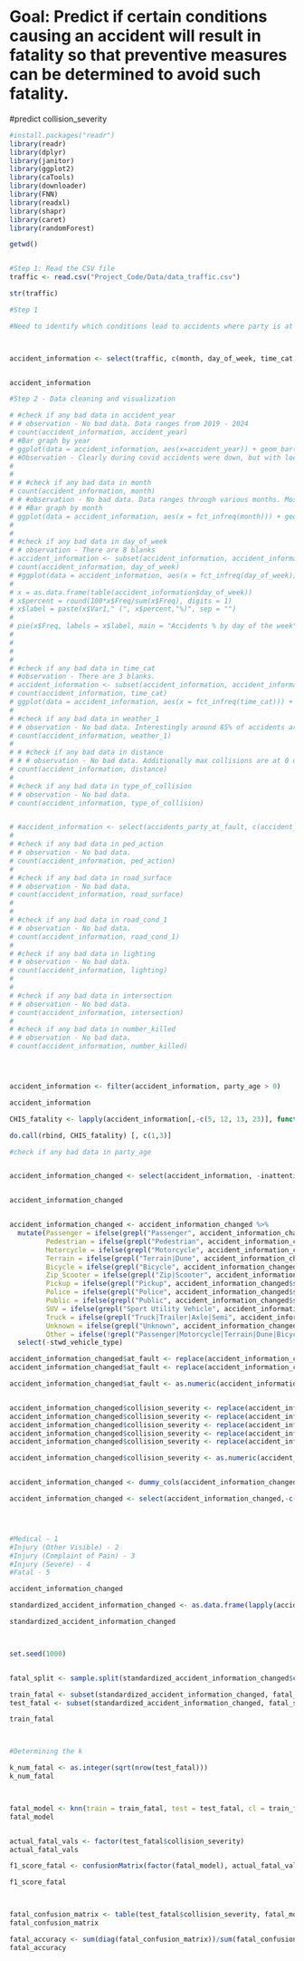 

# Goal: Predict if certain conditions causing an accident will result in fatality so that preventive measures can be determined to avoid such fatality. 

#predict collision_severity


```r

#install.packages("readr")
library(readr)
library(dplyr)
library(janitor)
library(ggplot2)
library(caTools)
library(downloader)
library(FNN)
library(readxl)
library(shapr)
library(caret)
library(randomForest)

getwd()


#Step 1: Read the CSV file
traffic <- read.csv("Project_Code/Data/data_traffic.csv")

str(traffic)

```


```r


#Step 1

#Need to identify which conditions lead to accidents where party is at fault



accident_information <- select(traffic, c(month, day_of_week, time_cat, weather_1, distance, type_of_collision, ped_action, road_surface, road_cond_1, lighting, intersection, number_killed, number_injured, party_type, party_sex, party_age, party_sobriety, race, stwd_vehicle_type, inattention, vehicle_autonomous, at_fault, collision_severity))


accident_information

```
```r

#Step 2 - Data cleaning and visualization

# #check if any bad data in accident_year
# # observation - No bad data. Data ranges from 2019 - 2024
# count(accident_information, accident_year)
# #Bar graph by year
# ggplot(data = accident_information, aes(x=accident_year)) + geom_bar()
# #Observation - Clearly during covid accidents were down, but with lockdown being lifted, accidents increasing with each year.
# 
# 
# # #check if any bad data in month
# count(accident_information, month)
# # #observation - No bad data. Data ranges through various months. Most accidents during winter/rainy months. Lowest accident rates in April, May. Accidents start picking up from Sep through March.Highest in October.
# # #Bar graph by month
# ggplot(data = accident_information, aes(x = fct_infreq(month))) + geom_bar()
# 
# 
# #check if any bad data in day_of_week
# # observation - There are 8 blanks
# accident_information <- subset(accident_information, accident_information$day_of_week != "")
# count(accident_information, day_of_week)
# #ggplot(data = accident_information, aes(x = fct_infreq(day_of_week))) + geom_bar()
# 
# x = as.data.frame(table(accident_information$day_of_week))
# x$percent = round(100*x$Freq/sum(x$Freq), digits = 1)
# x$label = paste(x$Var1," (", x$percent,"%)", sep = "")
# 
# pie(x$Freq, labels = x$label, main = "Accidents % by day of the week", col= rainbow(length(x) ))
# 
# 
# 
# 
# #check if any bad data in time_cat
# #observation - There are 3 blanks.
# accident_information <- subset(accident_information, accident_information$time_cat != "")
# count(accident_information, time_cat)
# ggplot(data = accident_information, aes(x = fct_infreq(time_cat))) + geom_bar()
# 
# #check if any bad data in weather_1
# # observation - No bad data. Interestingly around 85% of accidents are happening in clear weather
# count(accident_information, weather_1)
# 
# # #check if any bad data in distance
# # # observation - No bad data. Additionally max collisions are at 0 distance.
# count(accident_information, distance)
# 
# #check if any bad data in type_of_collision
# # observation - No bad data.
# count(accident_information, type_of_collision)



```
```r
# #accident_information <- select(accidents_party_at_fault, c(accident_year, month, day_of_week, time_cat, primary_rd, secondary_rd, weather_1, distance, type_of_collision, ped_action, road_surface, road_cond_1, lighting,intersection, number_killed, number_injured, party_type, party_sex, party_age, party_sobriety, race,vehicle_year, vz_pcf_description,inattention, stwd_vehicle_type, vehicle_autonomous, at_fault, collision_severity))
# 
# #check if any bad data in ped_action
# # observation - No bad data.
# count(accident_information, ped_action)
# 
# #check if any bad data in road_surface
# # observation - No bad data.
# count(accident_information, road_surface)
# 
# 
# #check if any bad data in road_cond_1
# # observation - No bad data.
# count(accident_information, road_cond_1)
# 
# #check if any bad data in lighting
# # observation - No bad data.
# count(accident_information, lighting)
# 
# 
# #check if any bad data in intersection
# # observation - No bad data.
# count(accident_information, intersection)
# 
# #check if any bad data in number_killed
# # observation - No bad data.
# count(accident_information, number_killed)





```

```r
accident_information <- filter(accident_information, party_age > 0)

accident_information

CHIS_fatality <- lapply(accident_information[,-c(5, 12, 13, 23)], function(x) chisq.test(table(accident_information[,23], factor(x))))

do.call(rbind, CHIS_fatality) [, c(1,3)]
```


```r
#check if any bad data in party_age


accident_information_changed <- select(accident_information, -inattention)


accident_information_changed


accident_information_changed <- accident_information_changed %>%
  mutate(Passenger = ifelse(grepl("Passenger", accident_information_changed$stwd_vehicle_type), 1, 0),
         Pedestrian = ifelse(grepl("Pedestrian", accident_information_changed$stwd_vehicle_type), 1, 0),
         Motorcycle = ifelse(grepl("Motorcycle", accident_information_changed$stwd_vehicle_type), 1, 0),
         Terrain = ifelse(grepl("Terrain|Dune", accident_information_changed$stwd_vehicle_type), 1, 0),
         Bicycle = ifelse(grepl("Bicycle", accident_information_changed$stwd_vehicle_type), 1, 0),
         Zip_Scooter = ifelse(grepl("Zip|Scooter", accident_information_changed$stwd_vehicle_type), 1, 0),
         Pickup = ifelse(grepl("Pickup", accident_information_changed$stwd_vehicle_type), 1, 0),
         Police = ifelse(grepl("Police", accident_information_changed$stwd_vehicle_type), 1, 0),
         Public = ifelse(grepl("Public", accident_information_changed$stwd_vehicle_type), 1, 0),
         SUV = ifelse(grepl("Sport Utility Vehicle", accident_information_changed$stwd_vehicle_type), 1, 0),
         Truck = ifelse(grepl("Truck|Trailer|Axle|Semi", accident_information_changed$stwd_vehicle_type), 1, 0),
         Unknown = ifelse(grepl("Unknown", accident_information_changed$stwd_vehicle_type), 1, 0),
         Other = ifelse(!grepl("Passenger|Motorcycle|Terrain|Dune|Bicycle|Zip|Scooter|Pickup|Police|Public|Sport Utility Vehicle|Truck|Trailer|Axle|Semi|Unkown", accident_information_changed$stwd_vehicle_type), 1, 0)) %>%
  select(-stwd_vehicle_type)

accident_information_changed$at_fault <- replace(accident_information_changed$at_fault, accident_information_changed$at_fault == "No", 0)
accident_information_changed$at_fault <- replace(accident_information_changed$at_fault, accident_information_changed$at_fault == "Yes", 1)

accident_information_changed$at_fault <- as.numeric(accident_information_changed$at_fault)


accident_information_changed$collision_severity <- replace(accident_information_changed$collision_severity, accident_information_changed$collision_severity == "Medical", 0)
accident_information_changed$collision_severity <- replace(accident_information_changed$collision_severity, accident_information_changed$collision_severity == "Injury (Other Visible)", 0)
accident_information_changed$collision_severity <- replace(accident_information_changed$collision_severity, accident_information_changed$collision_severity == "Injury (Complaint of Pain)", 0)
accident_information_changed$collision_severity <- replace(accident_information_changed$collision_severity, accident_information_changed$collision_severity == "Injury (Severe)", 0)
accident_information_changed$collision_severity <- replace(accident_information_changed$collision_severity, accident_information_changed$collision_severity == "Fatal", 1)

accident_information_changed$collision_severity <- as.numeric(accident_information_changed$collision_severity)


accident_information_changed <- dummy_cols(accident_information_changed)

accident_information_changed <- select(accident_information_changed,-c(month, day_of_week, time_cat, weather_1, type_of_collision, ped_action, road_surface, road_cond_1, lighting, intersection, party_type, party_sex, party_age, party_sobriety, race, vehicle_autonomous))




#Medical - 1
#Injury (Other Visible) - 2
#Injury (Complaint of Pain) - 3
#Injury (Severe) - 4
#Fatal - 5

accident_information_changed

```


```r
standardized_accident_information_changed <- as.data.frame(lapply(accident_information_changed[,], normalize))

standardized_accident_information_changed



set.seed(1000)


fatal_split <- sample.split(standardized_accident_information_changed$collision_severity, SplitRatio = 0.8)

train_fatal <- subset(standardized_accident_information_changed, fatal_split == T)
test_fatal <- subset(standardized_accident_information_changed, fatal_split == F)

train_fatal



#Determining the k

k_num_fatal <- as.integer(sqrt(nrow(test_fatal)))
k_num_fatal



fatal_model <- knn(train = train_fatal, test = test_fatal, cl = train_fatal$collision_severity, k = k_num_fatal)
fatal_model


actual_fatal_vals <- factor(test_fatal$collision_severity)
actual_fatal_vals

f1_score_fatal <- confusionMatrix(factor(fatal_model), actual_fatal_vals, mode = "everything", positive = "1")

f1_score_fatal



fatal_confusion_matrix <- table(test_fatal$collision_severity, fatal_model)
fatal_confusion_matrix

fatal_accuracy <- sum(diag(fatal_confusion_matrix))/sum(fatal_confusion_matrix)
fatal_accuracy
```

